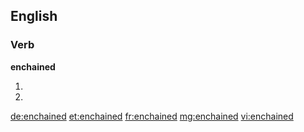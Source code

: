 ==English==

===Verb===
'''enchained'''

# {{simple past of|enchain}}
# {{past participle of|enchain}}

[[de:enchained]]
[[et:enchained]]
[[fr:enchained]]
[[mg:enchained]]
[[vi:enchained]]
